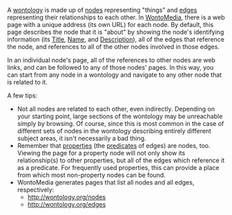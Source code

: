 <!-- Copyright (c)  2009  Glen E. Ivey
     Permission is granted to copy, distribute and/or modify this document
     under the terms of the GNU Free Documentation License, Version 1.3;
     with no Invariant Sections, no Front-Cover Texts, and no Back-Cover Texts.
     A copy of the license is in the file COPYING.DOCUMENTATION
  -->


A [[WmHelp:GlossaryPtoZ#anchor_Wontology|wontology]] is made up of [[WmHelp:GlossaryAtoO#anchor_Node|nodes]] representing "things" and [[WmHelp:GlossaryAtoO#anchor_Edge|edges]] representing their relationships to each other.  In [[WmHelp:GlossaryPtoZ#anchor_WontoMedia|WontoMedia]], there is a web page with a unique address (its own URL) for each node.  By default, this page describes the node that it is "about" by showing the node's identifying information (its [[WmHelp:GlossaryPtoZ#anchor_Title|Title]], [[WmHelp:GlossaryAtoO#anchor_Name|Name]], and [[WmHelp:GlossaryAtoO#anchor_Description|Description]]), all of the edges that reference the node, and references to all of the other nodes involved in those edges.

In an individual node's page, all of the references to other nodes are web links, and can be followed to any of those nodes' pages.  In this way, you can start from any node in a wontology and navigate to any other node that is related to it.

A few tips:

* Not all nodes are related to each other, even indirectly.  Depending on your starting point, large sections of the wontology may be unreachable simply by browsing.  Of course, since this is most common in the case of different sets of nodes in the wontology describing entirely different subject areas, it isn't necessarily a bad thing.
* Remember that [[WmHelp:GlossaryPtoZ#anchor_Property|properties]] (the [[WmHelp:GlossaryPtoZ#anchor_Predicate|predicates]] of edges) are nodes, too.  Viewing the page for a property node will not only show its relationship(s) to other properties, but all of the edges which reference it as a predicate.  For frequently used properties, this can provide a place from which most non-property nodes can be found.
* WontoMedia generates pages that list all nodes and all edges, respectively:
** http://wontology.org/nodes
** http://wontology.org/edges
